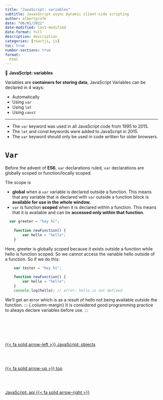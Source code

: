 ```yaml
---
title: "JavaScript: variables"
subtitle: JavasScript async Dynamic client-side scripting
author: albertprofe
date: "06/01/2021"
date-modified: last-modified
date-format: full
description: description
categories: [reactjs, js]
toc: true
number-sections: true
format:
  html
---
```




::: {.summary}

📘 **JavaScript: variables**

Variables are **containers for storing data**, JavaScript Variables can be declared in 4 ways:

- Automatically
- Using ``var``
- Using ``let``
- Using ``const``

:::

---

::: {.callout-note}

- The ``var`` keyword was used in all JavaScript code from 1995 to 2015.
- The ``let`` and const keywords were added to JavaScript in 2015.
- The ``var`` keyword should only be used in code written for older browsers.

:::

# ``Var``

Before the advent of **ES6**, ``var`` declarations ruled, ``var`` declarations are globally scoped or function/locally scoped.

The scope is

- **global** when a ``var`` variable is declared outside a function. This means that any variable that is declared with ``var`` outside a function block is **available for use in the whole window.**
- ``var`` is function **scoped** when it is declared within a function. This means that it is available and can be **accessed only within that function**.


``` .jsx
  var greeter = "hey hi";
    
    function newFunction() {
        var hello = "hello";
    }

```

Here, greeter is globally scoped because it exists outside a function while hello is function scoped. So we cannot access the variable hello outside of a function. So if we do this:


``` .jsx
    var tester = "hey hi";
    
    function newFunction() {
        var hello = "hello";
    }
    console.log(hello); // error: hello is not defined

```

We'll get an error which is as a result of hello not being available outside the function.
::: {.column-margin}
It is considered good programming practice to always declare variables before use.
:::









<!--- navLinks -->
<br><br>
<div class=row>
<br>
<div class='column left previous'>
<br>
[{{< fa solid arrow-left >}} JavaScript: objects](/reactjs/reactjs-js-objects.qmd)
<br>
</div>
<br>
<div class='column center'>
<br>
[{{< fa solid arrow-up >}} top](#top)
<br>
</div>
<br>
<div class='column right next'>
<br>
[JavaScript: api {{< fa solid arrow-right >}}](/reactjs/reactjs-js-api.qmd)
<br>
</div>
<br>
</div>
